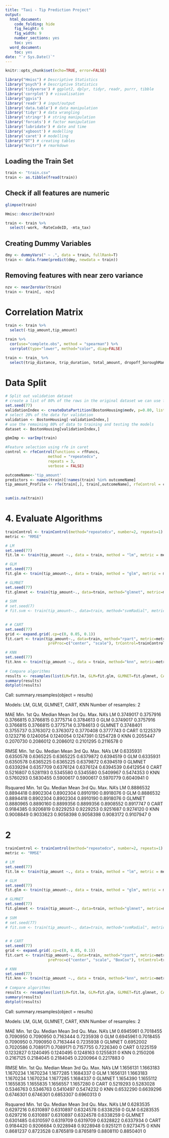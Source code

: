 ```yaml
---
title: "Taxi - Tip Prediction Project"
output:
  html_document:
    code_folding: hide
    fig_height: 6
    fig_width: 9
    number_sections: yes
    toc: yes
  word_document:
    toc: yes
date: "`r Sys.Date()`"
---
```


```r
knitr::opts_chunk$set(echo=TRUE, error=FALSE)
```

```r
library("Hmisc") # Descriptive Statistics
library("psych") # Descriptive Statistics
library('tidyverse') # ggplot2, dplyr, tidyr, readr, purrr, tibble
library('corrplot') # visualisation
library("ggvis")
library('readr') # input/output
library('data.table') # data manipulation
library('tidyr') # data wrangling
library('stringr') # string manipulation
library('forcats') # factor manipulation
library('lubridate') # date and time
library('xgboost') # modelling
library('caret') # modelling
library("DT") # creating tables
library("knitr") # rmarkdown
```

## Loading the Train Set
```r
train <- "train.csv"
train <- as.tibble(fread(train))
```

## Check if all features are numeric
```r
glimpse(train)

Hmisc::describe(train)

train <- train %>%
  select(-work, -RateCodeID, -mta_tax)
```

## Creating Dummy Variables
```r
dmy <- dummyVars(" ~ .", data = train, fullRank=T)
train <- data.frame(predict(dmy, newdata = train))
```

## Removing features with near zero variance
```r
nzv <- nearZeroVar(train)
train <- train[, -nzv]
```

# Correlation Matrix
```r
train <- train %>% 
  select(-tip_amount,tip_amount)

train %>%
  cor(use="complete.obs", method = "spearman") %>%
  corrplot(type="lower", method="color", diag=FALSE)
```

```r
train <- train_ %>%
  select(trip_distance, trip_duration, total_amount, dropoff_boroughManhattan, fare_amount, payment_type2, tip_amount)
```

# Data Split
```r
# Split out validation dataset
# create a list of 80% of the rows in the original dataset we can use for training
set.seed(77)
validationIndex <- createDataPartition(BostonHousing$medv, p=0.80, list=FALSE)
# select 20% of the data for validation
validation <- BostonHousing[-validationIndex,]
# use the remaining 80% of data to training and testing the models
dataset <- BostonHousing[validationIndex,]
```



```r
gbmImp <- varImp(train)
```

```r
#Feature selection using rfe in caret
control <- rfeControl(functions = rfFuncs,
                   method = "repeatedcv",
                   repeats = 3,
                   verbose = FALSE)

outcomeName<-'tip_amount'
predictors <- names(train)[!names(train) %in% outcomeName]
tip_amount_Profile <- rfe(train[,], train[,outcomeName], rfeControl = control)
                      
```
```r
sum(is.na(train))
```


# 4. Evaluate Algorithms
```r
trainControl <- trainControl(method="repeatedcv", number=2, repeats=1)
metric <- "RMSE"
```


```r
# LM
set.seed(77)
fit.lm <- train(tip_amount ~., data = train, method = "lm", metric = metric, preProc=c("center", "scale"), trControl = trainControl)

# GLM
set.seed(77)
fit.glm <- train(tip_amount~., data = train, method = "glm", metric = metric, preProc = c("center","scale"), trControl = trainControl)

# GLMNET
set.seed(77)
fit.glmnet <- train(tip_amount~., data=train, method="glmnet", metric=metric,preProc=c("center", "scale"), trControl=trainControl)
                     
# SVM
# set.seed(7)
# fit.svm <- train(tip_amount~., data=train, method="svmRadial", metric=metric,preProc=c("center", "scale"), trControl=trainControl)
                  

# # CART
set.seed(77)
grid <- expand.grid(.cp=c(0, 0.05, 0.1))
fit.cart <- train(tip_amount~., data=train, method="rpart", metric=metric, tuneGrid=grid,
                   preProc=c("center", "scale"), trControl=trainControl)

# KNN
set.seed(77)
fit.knn <- train(tip_amount ~., data = train, method="knn", metric=metric, preProc=c("center","scale"), trControl=trainControl)
                                                                              
# Compare algorithms
results <- resamples(list(LM=fit.lm, GLM=fit.glm, GLMNET=fit.glmnet, CART=fit.cart, KNN=fit.knn))
summary(results)
dotplot(results)
```

Call:
summary.resamples(object = results)

Models: LM, GLM, GLMNET, CART, KNN 
Number of resamples: 2 

MAE 
            Min.   1st Qu.    Median      Mean   3rd Qu.      Max. NA's
LM     0.3749017 0.3757916 0.3766815 0.3766815 0.3775714 0.3784613    0
GLM    0.3749017 0.3757916 0.3766815 0.3766815 0.3775714 0.3784613    0
GLMNET 0.3748401 0.3755737 0.3763072 0.3763072 0.3770408 0.3777743    0
CART   0.1225379 0.1232716 0.1240054 0.1240054 0.1247391 0.1254728    0
KNN    0.2055447 0.2070730 0.2086012 0.2086012 0.2101295 0.2116578    0

RMSE 
            Min.   1st Qu.    Median      Mean   3rd Qu.      Max. NA's
LM     0.6335931 0.6350578 0.6365225 0.6365225 0.6379872 0.6394519    0
GLM    0.6335931 0.6350578 0.6365225 0.6365225 0.6379872 0.6394519    0
GLMNET 0.6339294 0.6357709 0.6376124 0.6376124 0.6394539 0.6412954    0
CART   0.5216807 0.5281193 0.5345580 0.5345580 0.5409967 0.5474353    0
KNN    0.5760293 0.5830455 0.5900617 0.5900617 0.5970779 0.6040941    0

Rsquared 
            Min.   1st Qu.    Median      Mean   3rd Qu.      Max. NA's
LM     0.8886532 0.8894418 0.8902304 0.8902304 0.8910190 0.8918076    0
GLM    0.8886532 0.8894418 0.8902304 0.8902304 0.8910190 0.8918076    0
GLMNET 0.8880965 0.8890160 0.8899356 0.8899356 0.8908552 0.8917747    0
CART   0.9184385 0.9206819 0.9229253 0.9229253 0.9251687 0.9274120    0
KNN    0.9008849 0.9033623 0.9058398 0.9058398 0.9083172 0.9107947    0

# 2
```r
trainControl <- trainControl(method="repeatedcv", number=2, repeats=1)
metric <- "RMSE"
```


```r
# LM
set.seed(77)
fit.lm <- train(tip_amount ~., data = train, method = "lm", metric = metric, preProc=c("center", "scale","BoxCox"), trControl = trainControl)

# GLM
set.seed(77)
fit.glm <- train(tip_amount~., data = train, method = "glm", metric = metric, preProc = c("center","scale", "BoxCox"), trControl = trainControl)

# GLMNET
set.seed(77)
fit.glmnet <- train(tip_amount~., data=train, method="glmnet", metric=metric,preProc=c("center", "scale", "BoxCox"), trControl=trainControl)
                     
# SVM
# set.seed(77)
# fit.svm <- train(tip_amount~., data=train, method="svmRadial", metric=metric,preProc=c("center", "scale"), trControl=trainControl)
                  

# # CART
set.seed(77)
grid <- expand.grid(.cp=c(0, 0.05, 0.1))
fit.cart <- train(tip_amount~., data=train, method="rpart", metric=metric, tuneGrid=grid,
                   preProc=c("center", "scale", "BoxCox"), trControl=trainControl)

# KNN
set.seed(77)
fit.knn <- train(tip_amount ~., data = train, method="knn", metric=metric, preProc=c("center","scale", "BoxCox"), trControl=trainControl)
                                                                              
# Compare algorithms
results <- resamples(list(LM=fit.lm, GLM=fit.glm, GLMNET=fit.glmnet, CART=fit.cart, KNN=fit.knn))
summary(results)
dotplot(results)
```

Call:
summary.resamples(object = results)

Models: LM, GLM, GLMNET, CART, KNN 
Number of resamples: 2 

MAE 
            Min.   1st Qu.    Median      Mean   3rd Qu.      Max. NA's
LM     0.6945961 0.7018455 0.7090950 0.7090950 0.7163444 0.7235938    0
GLM    0.6945961 0.7018455 0.7090950 0.7090950 0.7163444 0.7235938    0
GLMNET 0.6952002 0.7020586 0.7089171 0.7089171 0.7157755 0.7226340    0
CART   0.1225159 0.1232827 0.1240495 0.1240495 0.1248163 0.1255831    0
KNN    0.2150206 0.2167125 0.2184045 0.2184045 0.2200964 0.2217883    0

RMSE 
            Min.   1st Qu.    Median      Mean   3rd Qu.      Max. NA's
LM     1.1656131 1.1663183 1.1670234 1.1670234 1.1677285 1.1684337    0
GLM    1.1656131 1.1663183 1.1670234 1.1670234 1.1677285 1.1684337    0
GLMNET 1.1654390 1.1655112 1.1655835 1.1655835 1.1656557 1.1657280    0
CART   0.5219293 0.5283028 0.5346763 0.5346763 0.5410497 0.5474232    0
KNN    0.6532290 0.6639296 0.6746301 0.6746301 0.6853307 0.6960313    0

Rsquared 
            Min.   1st Qu.    Median      Mean   3rd Qu.      Max. NA's
LM     0.6283535 0.6297216 0.6310897 0.6310897 0.6324578 0.6338259    0
GLM    0.6283535 0.6297216 0.6310897 0.6310897 0.6324578 0.6338259    0
GLMNET 0.6301485 0.6310597 0.6319709 0.6319709 0.6328822 0.6337934    0
CART   0.9184420 0.9206684 0.9228948 0.9228948 0.9251211 0.9273475    0
KNN    0.8681237 0.8723528 0.8765819 0.8765819 0.8808110 0.8850401    0


